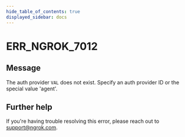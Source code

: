 ```yaml
---
hide_table_of_contents: true
displayed_sidebar: docs
---
```



# ERR_NGROK_7012

## Message

The auth provider `VAL` does not exist. Specify an auth provider ID or the special value 'agent'.

<ErrorDetails error="err_ngrok_7012" />

## Further help

If you're having trouble resolving this error, please reach out to [support@ngrok.com](mailto:support@ngrok.com?subject=Help%20with%20ERR_NGROK_7012).
